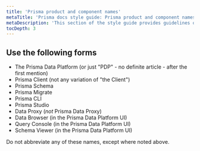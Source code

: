 ```yaml
---
title: 'Prisma product and component names'
metaTitle: 'Prisma docs style guide: Prisma product and component names'
metaDescription: 'This section of the style guide provides guidelines on how to refer to Prisma products and components.'
tocDepth: 3
---
```


## Use the following forms

- The Prisma Data Platform (or just "PDP" - no definite article - after the first mention)
- Prisma Client (not any variation of "the Client")
- Prisma Schema
- Prisma Migrate
- Prisma CLI
- Prisma Studio
- Data Proxy (_not_ Prisma Data Proxy)
- Data Browser (in the Prisma Data Platform UI)
- Query Console (in the Prisma Data Platform UI)
- Schema Viewer (in the Prisma Data Platform UI)

Do not abbreviate any of these names, except where noted above.
